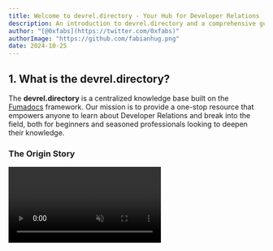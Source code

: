 ```yaml
---
title: Welcome to devrel.directory - Your Hub for Developer Relations
description: An introduction to devrel.directory and a comprehensive guide on how to contribute to this community-driven project, shaping the future of Developer Relations
author: "[@0xfabs](https://twitter.com/0xfabs)"
authorImage: "https://github.com/fabianhug.png"
date: 2024-10-25
---
```



## 1. What is the **devrel.directory**?

The **devrel.directory** is a centralized knowledge base built on the [Fumadocs](https://github.com/fuma-nama/fumadocs) framework. 
Our mission is to provide a one-stop resource that empowers anyone to learn about Developer Relations and break into the field, both for beginners and seasoned professionals looking to deepen their knowledge.

### The Origin Story

<video src="https://i.giphy.com/media/v1.Y2lkPTc5MGI3NjExaDh0d25hdHIzZ2pqa3ZhbWthYWg3NnN0M2dqamszamFzaGV2b2owaCZlcD12MV9pbnRlcm5hbF9naWZfYnlfaWQmY3Q9Zw/leDstzg5OTpIzGi8GD/giphy.mp4" autoPlay loop muted playsInline />

The idea for **devrel.directory** emerged from a common challenge many of us face: the scattered nature of DevRel resources across the internet. While conducting research for a metrics and KPI study, it became apparent that getting started in DevRel can be very overwhelming. 
Many professionals maintain their own GitHub repositories with curated links, blog lists, video bookmarks, and job postings. Initiatives like [DevRel University](https://devreluni.com/) also exist. However, there wasn't a centralized, community-driven platform serving as a comprehensive resource for both newcomers and experienced professionals.
This is why I decided to build **devrel.directory**.

### The Mission
The mission is to provide a one-stop resource that empowers anyone to learn about Developer Relations and break into the field, both for beginners and professionals looking to deepen their knowledge.
This can't be achieved without your help. 
The **devrel.directory** is a public good, an open-source project that is maintained **by the community, for the community**.

The core values of the **devrel.directory** are:
<Cards>
  <Card
    icon={<Users className="text-purple-300" />}
    title="Community-driven"    
  >
    The **devrel.directory** is a community-driven project that is maintained by the community, for the community.
  </Card>

  <Card
    icon={<Code className="text-purple-300" />}
    title="Open-source"
  >
    The **devrel.directory** is open-source, meaning that anyone can contribute to it.
  </Card>

  <Card
    icon={<Handshake className="text-purple-300" />}
    title="Free"
  >
    The **devrel.directory** is free, meaning that anyone can use it without any cost. Forever. Pinky promise.
  </Card>
</Cards>

---

## Why DevRel Matters

<Callout type="info">
  "The strength of the DevRel community lies in our willingness to share knowledge and support one another. Your contributions, no matter how small, can make a significant impact." - [@0xfabs](https://twitter.com/0xfabs) (shameless plug) 
</Callout> 

In today's tech-driven world, developers are the architects of our digital future. For companies, winning the hearts and minds of developers can mean the difference between obscurity and industry leadership. DevRel plays a vital role in:

1. Driving adoption of products and services
2. Gathering insights to shape product decisions
3. Building loyal developer communities
4. Accelerating innovation through collaboration

## What You'll Find in the **devrel.directory**

**devrel.directory** is structured like this:

1. **Fundamentals**: Detailed explanations of DevRel concepts, roles, and strategies.
2. **Practical Guides**: Step-by-step tutorials for various DevRel activities.
3. **Strategy Insights**: Learn how to craft and implement effective DevRel strategies. 
4. **Best Practices**: Tried-and-true strategies for success in various aspects of DevRel. *(soon)*
5. **Tools and Resources**: A curated list of tools, platforms, and materials for DevRel professionals. *(soon)*
6. **Case Studies**: Real-world examples of successful DevRel initiatives. *(soon)*
7. **Community**: Connect with other DevRel professionals and contribute to the growing body of knowledge. *(soon)*


--- 

### Getting Started with DevRel

To begin your journey into DevRel, we recommend exploring these key areas:

<Cards>
  <Card
    icon={<Book className="text-purple-300" />}
    title="Definition of Developer Relations"
  >
    Understand the core concepts and principles of Developer Relations in the [Definition](/docs/fundamentals/definition) section. Here, you'll find a comprehensive overview of DevRel, its key components, and its impact on organizations and developer communities.
  </Card>

  <Card
    icon={<Users className="text-purple-300" />}
    title="Roles and Responsibilities"
  >
    Explore the various roles within DevRel and their key responsibilities in the [Roles and Responsibilities](/docs/fundamentals/roles-and-responsibilities) section. Here, you'll find detailed descriptions of roles such as 'Developer Advocate', 'Developer Evangelist', 'Developer Experience', and 'Developer Marketing', along with their specific skills and responsibilities.
  </Card>

  <Card
    icon={<Lightbulb className="text-purple-300" />}
    title="The Importance of DevRel"
  >
    Learn why Developer Relations is crucial in today's tech ecosystem in the [The Importance of DevRel](/docs/fundamentals/importance) section. Here, you'll discover the power of network effects, DevRel's impact on business outcomes, and strategies for building high-impact developer communities.
  </Card>

  <Card
    icon={<Target className="text-purple-300" />}
    title="Crafting a DevRel Strategy"
  > 
    Discover how to create and implement an effective DevRel strategy in the [Crafting a DevRel Strategy](/docs/fundamentals/devrel-strategy) section. Here, you'll learn about key components such as setting clear objectives, understanding your developer audience, and establishing measurable goals and KPIs for your DevRel efforts.
  </Card>
</Cards>

<Callout type="warn">
  The field of Developer Relations is constantly evolving. Stay updated with the latest trends and best practices by regularly revisiting our resources and engaging with the DevRel community as a whole.
</Callout>

---

## 2. Contributing to **devrel.directory**

<video src="https://i.giphy.com/media/v1.Y2lkPTc5MGI3NjExYnh6bTc2Y2tubDQxNHN0M2hsb2M5ajA3M2s1bHM2bTZtNHRybHoxeSZlcD12MV9pbnRlcm5hbF9naWZfYnlfaWQmY3Q9Zw/WlB7WRmqgHgNBzZL6m/giphy.mp4" autoPlay loop muted playsInline />

To re-emphasize: The **devrel.directory** is a community-driven project. The **devrel.directory** is a public good, an open-source project that is maintained **by the community, for the community**.
This means that we rely on the contributions of the community to keep the project up-to-date and relevant. This is why we need your help!

### Why Contribute to **devrel.directory**? What's in it for me?

Although DevRel is a field in the business world, parts of it are also altruistic. Contributing to the **devrel.directory** is a great way to give back to the community that has given you so much.

Contributing to the **devrel.directory** offers numerous benefits:

1. Share your knowledge and experiences with the global DevRel community
2. Gain exposure for your work and ideas *(soft shills are okay, we won't judge, but the focus is on education)*
3. Improve your writing and communication skills
4. Network with other DevRel professionals
5. Help shape the future of Developer Relations





### Ways to Contribute

There are many ways to contribute to the **devrel.directory**. Here are some key areas where your help is most welcome:

<Callout type="warn">
    When adding new content, please respect and properly cite your sources. Plagiarism is strictly prohibited.
</Callout>

<Cards>
  <Card
    icon={<PlusCircle className="text-green-300" />}
    title="Add New Content"
  >
    Share your expertise by contributing new topics or case studies, including best practices, emerging trends, personal experiences, and successful DevRel initiatives.


  </Card>

  <Card
    icon={<Edit className="text-blue-300" />}
    title="Improve Existing Content"
  >
    Help enhance or update current information by expanding on existing topics, adding new insights, updating outdated information, and improving clarity and readability.
  </Card>

  <Card
    icon={<CheckSquare className="text-purple-300" />}
    title="Proofread and Edit"
  >
    Assist in refining the overall quality of the content by correcting grammatical errors, improving sentence structure, ensuring consistency in tone and style, and checking for factual accuracy.
  </Card>

  <Card
    icon={<Lightbulb className="text-yellow-300" />}
    title="Suggest Improvements"
  >
    Share your ideas for new features or enhancements, such as new sections or categories, improved navigation or user experience, and additional resources or tools.
  </Card>

  <Card
    icon={<Bug className="text-red-300" />}
    title="Fix Bugs"
  >
    Help improve the technical aspects of the **devrel.directory**. Current issues include fixing the changelog and adding proper X (Twitter) cards for link previews.

    You can find open issues on our [GitHub Issues page](https://github.com/fabianhug/devrel-directory/issues).
  </Card>

  <Card
    icon={<Image className="text-indigo-300" />}
    title="Visuals & Videos"
  >
    Enhance the learning experience by contributing infographics explaining DevRel concepts, diagrams illustrating DevRel processes, and short video tutorials or explanations.
  </Card>

  <Card
    icon={<PenTool className="text-orange-300" />}
    title="Blog Posts"
  >
    Contribute insightful blog posts that educate and inform the community. Topics could include your personal DevRel journey, insights from recent events or conferences, analysis of trends or strategies, and tutorials on specific DevRel skills or tools.
  </Card>
</Cards>


---

## 3. How to Contribute

<Steps>
<Step>
### Fork the Repository

Start by forking the [devrel.directory repository](https://github.com/fabianhug/devrel-directory) on GitHub.
</Step>

<Step>
### Choose Your Contribution Type

Decide whether you want to contribute to the documentation or write a blog post.

</Step>

<Step>
### Create Your Content

For documentation:
- Navigate to the appropriate section in the `docs` folder
- Create or edit the relevant Markdown file

For blog posts:
- Create a new MDX file in the `content/blog` folder
- Use the existing blog posts as a template for formatting

</Step>

<Step>
### Submit a Pull Request

Once you've created or edited your content, submit a pull request for review.

</Step>

<Step>
### Collaborate and Iterate

Work with the maintainers to refine your contribution if needed.

</Step>
</Steps>

<Callout type="info">
  A "Suggest Edit" button will soon be added to each page, allowing for quick and easy contributions directly from the documentation.
</Callout>

---
## Best Practices for Contributors

1. **Stay Focused on Education**: While it's okay to mention your own projects or protocols, keep the primary focus on educating the DevRel community.

2. **Provide Value**: Aim to contribute high-quality, actionable information that others can learn from and apply in their own DevRel efforts.

3. **Be Respectful**: Respect the work of others and always give credit where it's due.

4. **Follow the Style Guide**: Maintain consistency with the existing content in terms of formatting and tone.

5. **Engage with the Community**: Respond to comments or questions about your contributions to foster discussion and learning.

---

## Join the **devrel.directory** Community

<Callout>
  Your contributions, big or small, help make the **devrel.directory** a valuable resource for the entire Developer Relations community. We look forward to your insights and collaboration!
</Callout>

Ready to get started? Check out our [GitHub repository](https://github.com/fabianhug/devrel-directory) and join us in shaping the future of DevRel!

## Stay Connected

To stay updated with the latest developments, contribution opportunities, and DevRel insights:

- Follow [@devreldirectory](https://x.com/devreldirectory) on X (Twitter) 

Remember, successful DevRel is about creating value for developers and fostering a thriving ecosystem. As you explore and contribute to **devrel.directory**, keep this core principle in mind.

We're excited to have you on board this journey to build the most comprehensive and valuable resource for the DevRel community. Welcome, and happy learning!
